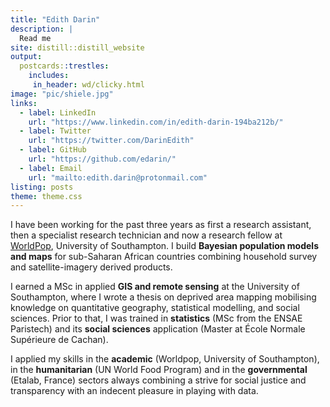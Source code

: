 ```yaml
---
title: "Edith Darin"
description: |
  Read me
site: distill::distill_website
output:
  postcards::trestles:
    includes:
     in_header: wd/clicky.html
image: "pic/shiele.jpg"
links:
  - label: LinkedIn
    url: "https://www.linkedin.com/in/edith-darin-194ba212b/"
  - label: Twitter
    url: "https://twitter.com/DarinEdith"
  - label: GitHub
    url: "https://github.com/edarin/"
  - label: Email
    url: "mailto:edith.darin@protonmail.com"
listing: posts
theme: theme.css
---
```


I have been working for the past three years as first a research assistant, then a specialist research technician and now a research fellow at [WorldPop](https://www.worldpop.org/), University of Southampton. I build **Bayesian population models and maps** for sub-Saharan African countries combining household survey and satellite-imagery derived products.

I earned a MSc in applied **GIS and remote sensing** at the University of Southampton, where I wrote a thesis on deprived area mapping mobilising knowledge on quantitative geography, statistical modelling, and social sciences. Prior to that, I was trained in **statistics** (MSc from the ENSAE Paristech) and its **social sciences** application (Master at École Normale Supérieure de Cachan).

I applied my skills in the **academic** (Worldpop, University of Southampton), in the **humanitarian** (UN World Food Program) and in the **governmental** (Etalab, France) sectors always combining a strive for social justice and transparency with an indecent pleasure in playing with data.
